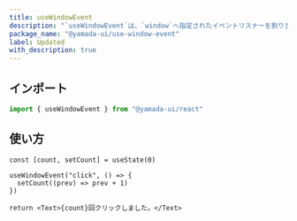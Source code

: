 ```yaml
---
title: useWindowEvent
description: "`useWindowEvent`は、`window`へ指定されたイベントリスナーを割り当てるカスタムフックです。"
package_name: "@yamada-ui/use-window-event"
label: Updated
with_description: true
---
```


## インポート

```ts
import { useWindowEvent } from "@yamada-ui/react"
```

## 使い方

```tsx functional=true
const [count, setCount] = useState(0)

useWindowEvent("click", () => {
  setCount((prev) => prev + 1)
})

return <Text>{count}回クリックしました。</Text>
```

